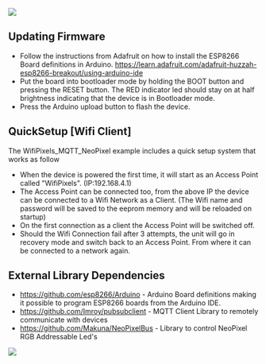 <img src="http://wiki.protoneer.co.nz/images/c/c6/WifiPixels_Top.JPG"/>

==Updating Firmware== 
* Follow the instructions from Adafruit on how to install the ESP8266 Board definitions in Arduino. https://learn.adafruit.com/adafruit-huzzah-esp8266-breakout/using-arduino-ide
* Put the board into bootloader mode by holding the BOOT button and pressing the RESET button. The RED indicator led should stay on at half brightness indicating that the device is in Bootloader mode.
* Press the Arduino upload button to flash the device. 

==QuickSetup [Wifi Client]==
The WifiPixels_MQTT_NeoPixel example includes a quick setup system that works as follow
* When the device is powered the first time, it will start as an Access Point called "WifiPixels". (IP:192.168.4.1)
* The Access Point can be connected too, from the above IP the device can be connected to a Wifi Network as a Client. (The Wifi name and password will be saved to the eeprom memory and will be reloaded on startup)
* On the first connection as a client the Access Point will be switched off.
* Should the Wifi Connection fail after 3 attempts, the unit will go in recovery mode and switch back to an Access Point. From where it can be connected to a network again.

==External Library Dependencies==
* https://github.com/esp8266/Arduino - Arduino Board definitions making it possible to program ESP8266 boards from the Arduino IDE.
* https://github.com/Imroy/pubsubclient - MQTT Client Library to remotely communicate with devices
* https://github.com/Makuna/NeoPixelBus - Library to control NeoPixel RGB Addressable Led's

[https://travis-ci.org/Protoneer/WifiPixels <img src="https://travis-ci.org/Protoneer/WifiPixels.svg?branch=master"/>]
